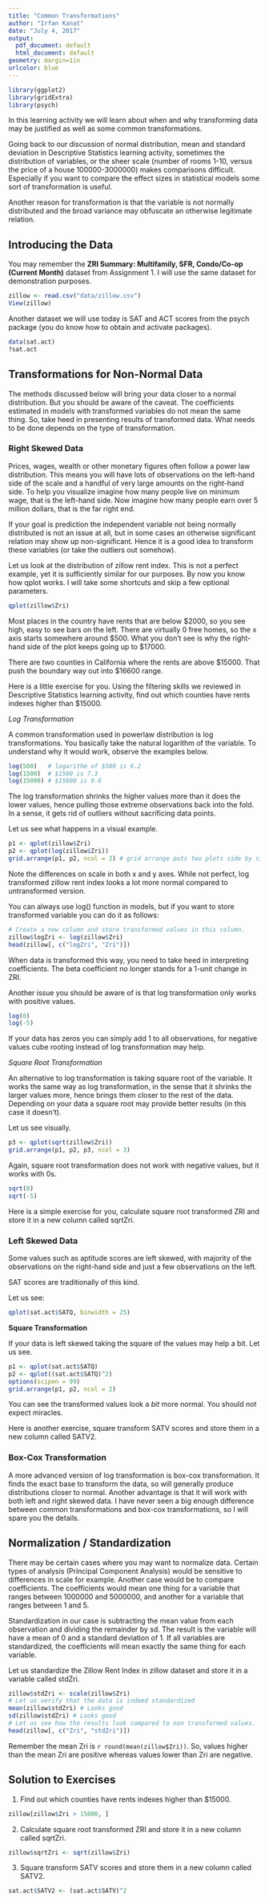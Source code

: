 ```yaml
---
title: "Common Transformations"
author: "Irfan Kanat"
date: "July 4, 2017"
output:
  pdf_document: default
  html_document: default
geometry: margin=1in
urlcolor: blue
---
```


```r
library(ggplot2)
library(gridExtra)
library(psych)
```

In this learning activity we will learn about when and why transforming data may be justified as well as some common transformations.

Going back to our discussion of normal distribution, mean and standard deviation in Descriptive Statistics learning activity, sometimes the distribution of variables, or the sheer scale (number of rooms 1-10, versus the price of a house 100000-3000000) makes comparisons difficult. Especially if you want to compare the effect sizes in statistical models some sort of transformation is useful.

Another reason for transformation is that the variable is not normally distributed and the broad variance may obfuscate an otherwise legitimate relation.

## Introducing the Data

You may remember the **ZRI Summary: Multifamily, SFR, Condo/Co-op (Current Month)** dataset from Assignment 1. I will use the same dataset for demonstration purposes.

```r
zillow <- read.csv("data/zillow.csv")
View(zillow)
```

Another dataset we will use today is SAT and ACT scores from the psych package (you do know how to obtain and activate packages).

```r
data(sat.act)
?sat.act
```

## Transformations for Non-Normal Data

The methods discussed below will bring your data closer to a normal distribution. But you should be aware of the caveat. The coefficients estimated in models with transformed variables do not mean the same thing. So, take heed in presenting results of transformed data. What needs to be done depends on the type of transformation. 

### Right Skewed Data

Prices, wages, wealth or other monetary figures often follow a power law distribution. This means you will have lots of observations on the left-hand side of the scale and a handful of very large amounts on the right-hand side. To help you visualize imagine how many people live on minimum wage, that is the left-hand side. Now imagine how many people earn over 5 million dollars, that is the far right end.

If your goal is prediction the independent variable not being normally distributed is not an issue at all, but in some cases an otherwise significant relation may show up non-significant. Hence it is a good idea to transform these variables (or take the outliers out somehow).

Let us look at the distribution of zillow rent index. This is not a perfect example, yet it is sufficiently similar for our purposes. By now you know how qplot works. I will take some shortcuts and skip a few optional parameters.

```r
qplot(zillow$Zri)
```

Most places in the country have rents that are below \$2000, so you see high, easy to see bars on the left. There are virtually 0 free homes, so the x axis starts somewhere around \$500. What you don't see is why the right-hand side of the plot keeps going up to $17000. 

There are two counties in California where the rents are above $15000. That push the boundary way out into \$16600 range.

Here is a little exercise for you. Using the filtering skills we reviewed in Descriptive Statistics learning activity, find out which counties have rents indexes higher than $15000.

*Log Transformation*

A common transformation used in powerlaw distribution is log transformations. You basically take the natural logarithm of the variable. To understand why it would work, observe the examples below.

```r
log(500)   # logarithm of $500 is 6.2
log(1500)  # $1500 is 7.3
log(15000) # $15000 is 9.6
```

The log transformation shrinks the higher values more than it does the lower values, hence pulling those extreme observations back into the fold. In a sense, it gets rid of outliers without sacrificing data points. 

Let us see what happens in a visual example.

```r
p1 <- qplot(zillow$Zri)
p2 <- qplot(log(zillow$Zri))
grid.arrange(p1, p2, ncol = 2) # grid arrange puts two plots side by side
```

Note the differences on scale in both x and y axes. While not perfect, log transformed zillow rent index looks a lot more normal compared to untransformed version.

You can always use log() function in models, but if you want to store transformed variable you can do it as follows:

```r
# Create a new column and store transformed values in this column.
zillow$logZri <- log(zillow$Zri)
head(zillow[, c("logZri", "Zri")])
```

When data is transformed this way, you need to take heed in interpreting coefficients. The beta coefficient no longer stands for a 1-unit change in ZRI.

Another issue you should be aware of is that log transformation only works with positive values.

```r
log(0)
log(-5)
```

If your data has zeros you can simply add 1 to all observations, for negative values cube rooting instead of log transformation may help.

*Square Root Transformation*

An alternative to log transformation is taking square root of the variable. It works the same way as log transformation, in the sense that it shrinks the larger values more, hence brings them closer to the rest of the data. Depending on your data a square root may provide better results (in this case it doesn't).

Let us see visually.

```r
p3 <- qplot(sqrt(zillow$Zri))
grid.arrange(p1, p2, p3, ncol = 3)
```

Again, square root transformation does not work with negative values, but it works with 0s.

```r
sqrt(0)
sqrt(-5)
```
Here is a simple exercise for you, calculate square root transformed ZRI and store it in a new column called sqrtZri.

### Left Skewed Data

Some values such as aptitude scores are left skewed, with majority of the observations on the right-hand side and just a few observations on the left. 

SAT scores are traditionally of this kind. 

Let us see:

```r
qplot(sat.act$SATQ, binwidth = 25)
```

**Square Transformation**

If your data is left skewed taking the square of the values may help a bit. Let us see.

```r
p1 <- qplot(sat.act$SATQ)
p2 <- qplot((sat.act$SATQ)^2)
options(scipen = 99)
grid.arrange(p1, p2, ncol = 2)
```

You can see the transformed values look a *bit* more normal. You should not expect miracles.

Here is another exercise, square transform SATV scores and store them in a new column called SATV2.

### Box-Cox Transformation

A more advanced version of log transformation is box-cox transformation. It finds the exact base to transform the data, so will generally produce distributions closer to normal. Another advantage is that it will work with both left and right skewed data. I have never seen a big enough difference between common transformations and box-cox transformations, so I will spare you the details.

## Normalization / Standardization

There may be certain cases where you may want to normalize data. Certain types of analysis (Principal Component Analysis) would be sensitive to differences in scale for example. Another case would be to compare coefficients. The coefficients would mean one thing for a variable that ranges between 1000000 and 5000000, and another for a variable that ranges between 1 and 5.

Standardization in our case is subtracting the mean value from each observation and dividing the remainder by sd. The result is the variable will have a mean of 0 and a standard deviation of 1. If all variables are standardized, the coefficients will mean exactly the same thing for each variable.

Let us standardize the Zillow Rent Index in zillow dataset and store it in a variable called stdZri.

```r
zillow$stdZri <- scale(zillow$Zri)
# Let us verify that the data is indeed standardized
mean(zillow$stdZri) # Looks good
sd(zillow$stdZri) # Looks good
# Let us see how the results look compared to non transformed values.
head(zillow[, c("Zri", "stdZri")])
```

Remember the mean Zri is `r round(mean(zillow$Zri))`. So, values higher than the mean Zri are positive whereas values lower than Zri are negative.


## Solution to Exercises

1. Find out which counties have rents indexes higher than $15000.

```r
zillow[zillow$Zri > 15000, ]
```

2. Calculate square root transformed ZRI and store it in a new column called sqrtZri.

```r
zillow$sqrtZri <- sqrt(zillow$Zri)
```

3. Square transform SATV scores and store them in a new column called SATV2.

```r
sat.act$SATV2 <- (sat.act$SATV)^2
```
